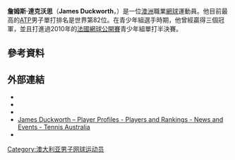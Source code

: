 {{Infobox 网球
|姓名=James Duckworth
|照片=Duckworth WMQ14 (3) (14420344920).jpg
|国籍={{AUS}}
|生年=1992年
|生日={{birth_date_and_age|1992|1|21|mf=y}}
|出生地=[[澳洲|澳洲]]雪梨
|居住地=澳洲雪梨
|身高=182
|体重=84
|持拍手=右
|反拍=單手
|转职业年=2011年
|球拍=
|球衣=
|球鞋=
|单打最高排名=103（2013年11月4日）
|双打最高排名=
|现单打排名=
|现双打排名=
|单打冠军头衔=0
|双打冠军头衔=0
|职业战绩=
|奖金=371,568[[美元|美元]]
|澳网最好成绩=第二輪（2014）
|法网最好成绩=第一輪（2013）
|温网最好成绩=第一輪（2013）
|美网最好成绩=第一輪（2013）
|大满贯个数=
|奥运会最好成绩=
}}

'''詹姆斯·達克沃思'''（'''James Duckworth'''，{{bd|1992年|1月21日}}）是一位[[澳洲|澳洲]]職業[[網球|網球]]運動員。他目前最高的[[职业网球联合会|ATP]]男子單打排名是世界第82位。在青少年組選手時期，他曾經贏得三個冠軍，並且打進過2010年的[[法國網球公開賽|法國網球公開賽]]青少年組單打半決賽。

== 參考資料 ==
{{reflist|2}}

== 外部連結 ==
* {{ATP|id=D994|name=詹姆斯·達克沃思}}
* {{ITF Profile|id=100086430|name=詹姆斯·達克沃思}}
* {{DavisCupplayerlink|id=100086430|name=詹姆斯·達克沃思}}
* [http://www.tennis.com.au/player-profiles/james-duckworth James Duckworth – Player Profiles - Players and Rankings - News and Events - Tennis Australia] {{Wayback|url=http://www.tennis.com.au/player-profiles/james-duckworth |date=20210427232847 }} {{En icon}}
* {{Twitter|JamesDuck21|詹姆斯·達克沃思}}

{{Australia-bio-stub}}
{{網球運動員小作品}}

{{DEFAULTSORT:Duckworth , James}}
[[Category:澳大利亚男子网球运动员|Category:澳大利亚男子网球运动员]]